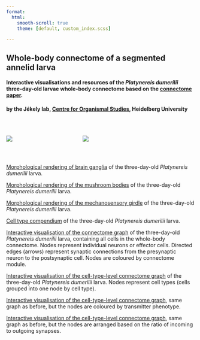 ```yaml
---
format:
  html:
    smooth-scroll: true
    theme: [default, custom_index.scss] 

---
```


## Whole-body connectome of a segmented annelid larva 

#### Interactive visualisations and resources of the *Platynereis dumerilii* three-day-old larvae whole-body connectome based on the [connectome paper](https://elifesciences.org/reviewed-preprints/97964v1){.external target="_blank"}.

#### by the Jékely lab, [Centre for Organismal Studies](https://www.cos.uni-heidelberg.de/en/research-groups/gaspar-jekely){.external target="_blank"}, Heidelberg University

<br>

::: columns
::: {.column width="31%"}

![](Platynereis_SEM_3d_2.png)
:::
::: {.column width="4%"}
:::
::: {.column width="65%"}

![](network_with_IO_layout.png)
:::
:::

<br>

[Morphological rendering of brain ganglia](celltype_compendium/celltype_RGLs/brain_ganglia.html){.external target="_blank"} of the three-day-old *Platynereis dumerilii* larva.
<br>

[Morphological rendering of the mushroom bodies](celltype_compendium/celltype_RGLs/mushroom_bodies.html){.external target="_blank"} of the three-day-old *Platynereis dumerilii* larva.
<br>

[Morphological rendering of the mechanosensory girdle](celltype_compendium/celltype_RGLs/mechanosensory_girdle.html){.external target="_blank"} of the three-day-old *Platynereis dumerilii* larva.
<br>

[Cell type compendium](celltype_compendium/index.html){.external target="_blank"} of the three-day-old *Platynereis dumerilii* larva.
<br>

[Interactive visualisation of the connectome graph](Full_connectome_modules_with_names.html){.external target="_blank"} of the three-day-old *Platynereis dumerilii* larva, containing all cells in the whole-body connectome. Nodes represent individual neurons or effector cells. Directed edges (arrows) represent synaptic connections from the presynaptic neuron to the postsynaptic cell. Nodes are coloured by connectome module.
<br>


[Interactive visualisation of the cell-type-level connectome graph](Figure4_celltype_network.html){.external target="_blank"} of the three-day-old *Platynereis dumerilii* larva. Nodes represent cell types (cells grouped into one node by cell type).
<br>

[Interactive visualisation of the cell-type-level connectome graph](network_with_transmitters.html){.external target="_blank"}, same graph as before, but the nodes are coloured by transmitter phenotype.
<br>

[Interactive visualisation of the cell-type-level connectome graph](network_with_IO_layout.html){.external target="_blank"}, same graph as before, but the nodes are arranged based on the ratio of incoming to outgoing synapses.





